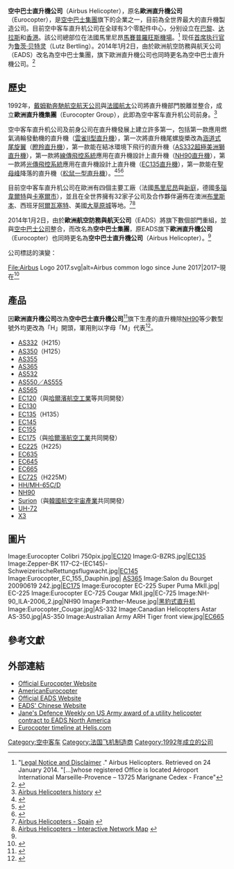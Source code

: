 {{noteTA
|T=zh-cn:空中客车直升机公司; zh-hk:空中巴士直升機公司; zh-tw:空中巴士直升機公司;
|1=zh-cn:空中客车; zh-hk:空中巴士; zh-tw:空中巴士;
|2=zh-hans:空客;zh-hk:空中巴士;zh-tw:空中巴士;
}}
{{Infobox Company 
|company_name = Airbus Helicopters<br/>空中客车直升机公司
|company_logo = [[File:Airbus_Helicopters_Logo.jpeg|300px]]
|company_type = [[子公司|子公司]]
|foundation = 1992
|location = {{FRA}}[[馬里尼昂_(羅訥河口省)|馬里尼昂]]
|key_people = 鲁茨·贝特灵，[[首席執行官|首席執行官]]
|industry = 航空與軍事工業
|products = [[直升機|直升機]]
|revenue = €6,3 十億 (2013年)
|operating_income = 
|net_income = 
|num_employees = 23,000
|parent = [[空中客车集团|空中客车集团]]
|subsid =
|homepage = [http://www.airbushelicopters.com/site/en/ref/home.html airbushelicopters.com]
|footnotes =
}}

'''空中巴士直升機公司'''（Airbus Helicopter），原名'''歐洲直升機公司'''（Eurocopter），是[[空中巴士集團|空中巴士集團]]旗下的企業之一，目前為全世界最大的直升機製造公司。目前空中客车直升机公司在全球有3个零配件中心，分别设立在[[巴黎|巴黎]]、[[达拉斯|达拉斯]]和[[香港|香港]]。該公司總部位在法國馬里尼昂[[馬賽普羅旺斯機場|馬賽普羅旺斯機場]]。<ref>"[http://www.airbushelicopters.com/site/en/ref/Terms-and-Conditions_338.html Legal Notice and Disclaimer] {{webarchive|url=https://web.archive.org/web/20140112014015/http://www.airbushelicopters.com/site/en/ref/Terms-and-Conditions_338.html |date=2014-01-12 }}." Airbus Helicopters. Retrieved on 24 January 2014. "[...]whose registered Office is located Aéroport International Marseille-Provence – 13725 Marignane Cedex - France"</ref> 现任[[首席执行官|首席执行官]]为[[鲁茨·贝特灵|鲁茨·贝特灵]]（Lutz Bertling）。2014年1月2日，由於歐洲航空防務與航天公司（EADS）改名為空中巴士集團，旗下歐洲直升機公司也同時更名為空中巴士直升機公司。<ref name="#1">{{Cite web |url=http://www.airbus-group.com/airbusgroup/int/en/our-company/What-we-do/airbus-helicopters.html |title=Airbus Helicopters |accessdate=2015-01-12 |archive-date=2014-01-02 |archive-url=https://web.archive.org/web/20140102190746/http://www.airbus-group.com/airbusgroup/int/en/our-company/What-we-do/airbus-helicopters.html |dead-url=yes }}</ref>

== 歷史 ==
1992年，[[戴姆勒奔馳航空航天公司|戴姆勒奔馳航空航天公司]]與[[法國航太|法國航太]]公司將直升機部門脫離並整合，成立'''歐洲直升機集團'''（Eurocopter Group），此即為空中客车直升机公司前身。<ref>[http://www.airbushelicopters.com/site/en/ref/History_24.html Airbus Helicopters history] {{webarchive|url=https://archive.is/20140114082556/http://www.airbushelicopters.com/site/en/ref/History_24.html |date=2014-01-14 }}</ref>

空中客车直升机公司及前身公司在直升機發展上建立許多第一，包括第一款應用燃氣渦輪發動機的直升機（[[雲雀II型直升機|雲雀II型直升機]]），第一次將直升機尾螺旋槳改為[[涵道式尾旋翼|涵道式尾旋翼]]（[[瞪羚直升機|瞪羚直升機]]），第一款能在結冰環境下飛行的直升機（[[欧直AS332超极美洲狮直升机|AS332超極美洲獅直升機]]），第一款將[[飞行控制系统|線傳飛控系統]]應用在直升機設計上直升機（[[NH90直升機|NH90直升機]]），第一款將[[飞行控制系统|光傳飛控系統]]應用在直升機設計上直升機（[[欧直EC135直升机|EC135直升機]]），第一款能在[[聖母峰|聖母峰]]降落的直升機（[[歐直AS350松鼠一型直升機|松鼠一型直升機]]）。<ref name=as350ng>{{cite web|url=http://www.nationalgeographic.com/adventure/0509/whats_new/helicopter_everest.html|title=Landing on Air|publisher=[[國家地理悠人頻道|國家地理悠人頻道]]|date=2005-09-01|accessdate=2009-06-24|archive-date=2009-08-02|archive-url=https://web.archive.org/web/20090802071837/http://www.nationalgeographic.com/adventure/0509/whats_new/helicopter_everest.html|dead-url=no}}</ref><ref>{{Cite web |url=http://www.everestnews.com/stories2005/everestcopter05272005.htm |title=The Helicopter land on Everest with video |accessdate=2015-01-12 |archive-date=2012-02-24 |archive-url=https://wayback.archive-it.org/all/20120224042457/http://www.everestnews.com/stories2005/everestcopter05272005.htm |dead-url=no }}</ref><ref name=everestnet>{{cite web|url=http://www.mounteverest.net/story/FrenchEverestMysteryChoppersUtopiasummit-VIDEOMay272005.shtml|title=French Everest Mystery Chopper's Utopia summit|publisher=MountEverest.net|date=2005-05-27|accessdate=|deadurl=yes|archiveurl=https://web.archive.org/web/20150113192323/http://www.mounteverest.net/story/FrenchEverestMysteryChoppersUtopiasummit-VIDEOMay272005.shtml|archivedate=2015年1月13日|df=}}</ref>

目前空中客车直升机公司在歐洲有四個主要工廠（法國[[馬里尼昂_(羅訥河口省)|馬里尼昂]]與[[新庭_(法國)|新庭]]，德國[[多瑙韋爾特|多瑙韋爾特]]與[[卡塞爾市|卡塞爾市]]），並且在全世界擁有32家子公司及合作夥伴遍佈在澳洲[[布里斯本|布里斯本]]、西班牙[[阿爾瓦塞特|阿爾瓦塞特]]、美國[[大草原城_(德克薩斯州)|大草原城]]等地。<ref>[http://www.airbushelicopters.com/site/en/ref/Airbus-Helicopter-Network-on-interactive-map_1290.html?countryISO2=ES Airbus Helicopters - Spain] {{webarchive|url=https://web.archive.org/web/20140116083723/http://www.airbushelicopters.com/site/en/ref/Airbus-Helicopter-Network-on-interactive-map_1290.html?countryISO2=ES |date=2014-01-16 }}</ref><ref>[http://www.airbushelicopters.com/site/en/ref/Airbus-Helicopter-Network-on-interactive-map_1290.html Airbus Helicopters - Interactive Network Map] {{webarchive|url=https://web.archive.org/web/20140115052008/http://www.airbushelicopters.com/site/en/ref/Airbus-Helicopter-Network-on-interactive-map_1290.html |date=2014-01-15 }}</ref>

2014年1月2日，由於'''歐洲航空防務與航天公司'''（EADS）將旗下數個部門重組，並與[[空中巴士公司|空中巴士公司]]整合，而改名為'''空中巴士集團'''，原EADS旗下'''歐洲直升機公司'''（Eurocopter）也同時更名為'''空中巴士直升機公司'''（Airbus Helicopter）。<ref name="#1"/>

公司標誌的演變：
<gallery widths="200" heights="100">
<!-- 檔案不存在 Eurocopter_logo_(1992–2000).svg|1992–2000 ，可從英文維基百科取得 -->
<!-- 檔案不存在 File:Logo Eurocopter.JPG|2000–2010 -->
<!-- 檔案不存在 File:Eurocopter.png|2010–2014 -->
<!-- 檔案不存在 File:Airbus Helicopters (formerly Eurocopter Group) logo.png|2014–2017 ，可從英文維基百科取得 -->
File:Airbus Logo 2017.svg|alt=Airbus common logo since June 2017|2017–現在<ref>{{Cite web|url=https://www.airbus.com/newsroom/press-releases/en/2017/07/airbus-flying-as-one.html|title=Flying as one: Fully integrated Airbus takes off|website=Airbus|access-date=2019-02-18|archive-date=2021-05-18|archive-url=https://web.archive.org/web/20210518233154/https://www.airbus.com/newsroom/press-releases/en/2017/07/airbus-flying-as-one.html|dead-url=no}}</ref>
</gallery>

== 產品 ==
因'''歐洲直升機公司'''改為'''空中巴士直升機公司'''<ref name=vert2015-04>{{cite news |url=http://www.verticalmag.com/digital_issue/2015/v14i2/files/40.html |title=Airbus renames fleet |page=36 |work=Vertical Magazine |date=April 2015 |accessdate=11 April 2015 |deadurl=yes |archiveurl=https://web.archive.org/web/20150419023150/http://www.verticalmag.com/digital_issue/2015/v14i2/files/40.html |archivedate=19 April 2015 |df=dmy-all }}</ref>旗下生產的直升機除[[北約直升機工業NH90直升機|NH90]]等少數型號外均更改為「H」開頭，軍用則以字母「M」代表<ref>{{Cite web |url=http://www.airbushelicopters.com/w1/jrotor/100/sources/projet/pdfs/page7.pdf |title=存档副本 |access-date=2019-08-15 |archive-date=2021-04-09 |archive-url=https://web.archive.org/web/20210409065514/http://www.airbushelicopters.com/w1/jrotor/100/sources/projet/pdfs/page7.pdf |dead-url=no }}</ref>。

* [[欧直AS332超极美洲狮直升机|AS332]]（H215）
* [[歐直AS350松鼠一型直升機|AS350]]（H125）
* [[歐直AS355松鼠二型直升機|AS355]]
* [[歐直AS365海豚直升機|AS365]]
* [[歐直AS532美洲獅直升機|AS532]]
* [[歐直AS550直升機|AS550／AS555]]
* [[歐直AS565直升機|AS565]]
* [[HC120直升機|EC120]]（與[[哈爾濱飛機工業集團有限責任公司|哈爾濱航空工業]]等共同開發）
* [[欧直EC130直升机|EC130]]
* [[欧直EC135直升機|EC135]]（H135）
* [[欧直EC145直升機|EC145]]
* [[欧直EC155直升机|EC155]]
* [[直-15|EC175]]（與[[哈爾濱飛機工業集團有限責任公司|哈爾濱航空工業]]共同開發）
* [[歐直EC225超級美洲獅直升機|EC225]]（H225）
* [[歐直EC635直升機|EC635]]
* [[歐直EC145直升機|EC645]]
* [[虎式直升機|EC665]]
* [[歐直EC725直升機|EC725]]（H225M）
* [[HH-65直升機|HH/MH-65C/D]]
* [[NH90直升機|NH90]]
* [[Surion直升機|Surion]]（與[[韓國航空宇宙產業|韓國航空宇宙產業]]共同開發）
* [[UH-72直升機|UH-72]]
* [[歐直X3直升機|X3]]

== 圖片 ==
<gallery>
Image:Eurocopter Colibri 750pix.jpg|[[HC120直升機|EC120]]
Image:G-BZRS.jpg|[[欧直EC135直升机|EC135]]
Image:Zepper-BK 117-C2-(EC145)-SchweizerischeRettungsflugwacht.jpg|[[欧直EC145直升机|EC145]]
Image:Eurocopter_EC_155_Dauphin.jpg| [[AS365|AS365]]
Image:Salon du Bourget 20090619 242.jpg|[[直-15|EC175]]
Image:Eurocopter EC-225 Super Puma MkII.jpg| EC-225
Image:Eurocopter EC-725 Cougar MkII.jpg|EC-725
Image:NH-90_ILA-2006_2.jpg|NH90
Image:Panther-Meuse.jpg|[[黑豹式直升机|黑豹式直升机]]
Image:Eurocopter_Cougar.jpg|AS-332
Image:Canadian Helicopters Astar AS-350.jpg|AS-350
Image:Australian Army ARH Tiger front view.jpg|[[虎式直升机|EC665]]
</gallery>

== 參考文獻 ==
{{Reflist|2}}

== 外部連結 ==
{{commons|Category:Eurocopter Group}}
* [https://web.archive.org/web/20070504152139/http://www.eurocopter.com/ Official Eurocopter Website]
* [https://web.archive.org/web/20120407213329/http://www.eurocopterusa.com/index/index.asp AmericanEurocopter]
* [https://web.archive.org/web/20190122055505/http://www.eads.com/ Official EADS Website]
* [https://web.archive.org/web/20110720080427/http://www.eads.com/eads/china/cn.html EADS' Chinese Website]
* [http://www.janes.com/defence/news/jdw/jdw060706_1_n.shtml Jane's Defence Weekly on US Army award of a utility helicopter contract to EADS North America] {{Wayback|url=http://www.janes.com/defence/news/jdw/jdw060706_1_n.shtml |date=20090107085324 }}
* [http://www.helis.com/timeline/eurocopter.php Eurocopter timeline at Helis.com] {{Wayback|url=http://www.helis.com/timeline/eurocopter.php |date=20201204114905 }}

{{空中客车集团}}
{{歐洲直升機公司}}

[[Category:空中客车|Category:空中客车]]
[[Category:法国飞机制造商|Category:法国飞机制造商]]
[[Category:1992年成立的公司|Category:1992年成立的公司]]